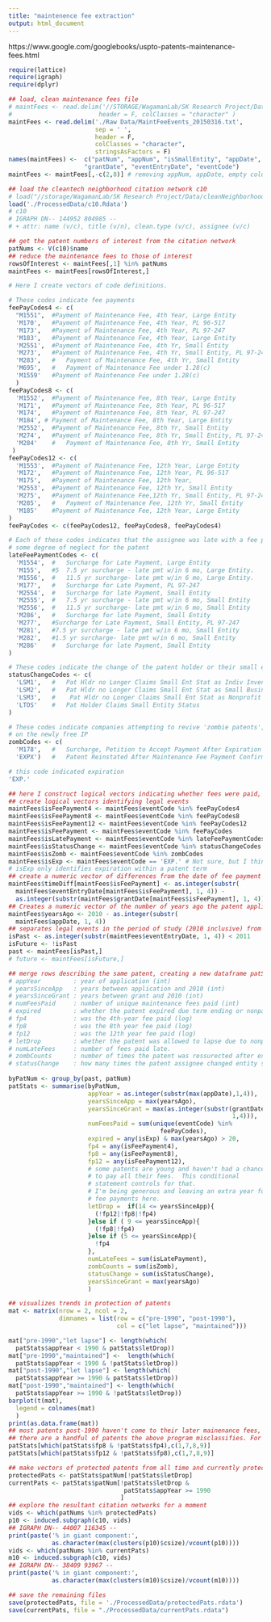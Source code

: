 ```yaml
---
title: "maintenence fee extraction"
output: html_document
---
```

https://www.google.com/googlebooks/uspto-patents-maintenance-fees.html

```r
require(lattice)
require(igraph)
require(dplyr)
```
```r
## load, clean maintenance fees file
# maintFees <- read.delim('//STORAGE/WagamanLab/SK Research Project/Data/MaintFeeEvents_20150316.txt', sep = ' ',
#                        header = F, colClasses = "character" )
maintFees <- read.delim('./Raw Data/MaintFeeEvents_20150316.txt',
                        sep = ' ',
                        header = F,
                        colClasses = "character",
                        stringsAsFactors = F)
names(maintFees) <-  c("patNum", "appNum", "isSmallEntity", "appDate",
                     "grantDate", "eventEntryDate", "eventCode")
maintFees <- maintFees[,-c(2,8)] # removing appNum, appDate, empty column.

## load the cleantech neighborhood citation network c10
# load("//storage/WagamanLab/SK Research Project/Data/cleanNeighborhoodCitationNetwork.rdata")
load('./ProcessedData/c10.Rdata')
# c10
# IGRAPH DN-- 144952 804985 -- 
# + attr: name (v/c), title (v/n), clean.type (v/c), assignee (v/c)
```
```r
## get the patent numbers of interest from the citation network
patNums <- V(c10)$name 
## reduce the maintenance fees to those of interest
rowsOfInterest <- maintFees[,1] %in% patNums
maintFees <- maintFees[rowsOfInterest,] 
```
```r
# Here I create vectors of code definitions.

# These codes indicate fee payments
feePayCodes4 <- c(
  "M1551",	#Payment of Maintenance Fee, 4th Year, Large Entity
  'M170',	#Payment of Maintenance Fee, 4th Year, PL 96-517
  'M173',	#Payment of Maintenance Fee, 4th Year, PL 97-247
  'M183',	#Payment of Maintenance Fee, 4th Year, Large Entity
  'M2551',	#Payment of Maintenance Fee, 4th Yr, Small Entity
  'M273',	#Payment of Maintenance Fee, 4th Yr, Small Entity, PL 97-247
  'M283',	#	Payment of Maintenance Fee, 4th Yr, Small Entity
  'M695',	#	Payment of Maintenance Fee under 1.28(c)
  'M1559'	#Payment of Maintenance Fee under 1.28(c)
  )
feePayCodes8 <- c(
  'M1552',  #Payment of Maintenance Fee, 8th Year, Large Entity
  'M171',	#Payment of Maintenance Fee, 8th Year, PL 96-517
  'M174',	#Payment of Maintenance Fee, 8th Year, PL 97-247
  'M184', #	Payment of Maintenance Fee, 8th Year, Large Entity
  'M2552',	#Payment of Maintenance Fee, 8th Yr, Small Entity
  'M274',	#Payment of Maintenance Fee, 8th Yr, Small Entity, PL 97-247
  'M284'	#	Payment of Maintenance Fee, 8th Yr, Small Entity
 )
feePayCodes12 <- c(  
  'M1553',	#Payment of Maintenance Fee, 12th Year, Large Entity
  'M172',	#Payment of Maintenance Fee, 12th Year, PL 96-517
  'M175',	#Payment of Maintenance Fee, 12th Year, 
  'M2553',	#Payment of Maintenance Fee, 12th Yr, Small Entity
  'M275',	#Payment of Maintenance Fee,12th Yr, Small Entity, PL 97-247
  'M285',	#	Payment of Maintenance Fee, 12th Yr, Small Entity
  'M185'	#Payment of Maintenance Fee, 12th Year, Large Entity
)
feePayCodes <- c(feePayCodes12, feePayCodes8, feePayCodes4)

# Each of these codes indicates that the assignee was late with a fee payment, indicating 
# some degree of neglect for the patent
lateFeePaymentCodes <- c(
  'M1554',	#	Surcharge for Late Payment, Large Entity
  'M155',	#5	7.5 yr surcharge - late pmt w/in 6 mo, Large Entity.
  'M1556',	#	11.5 yr surcharge- late pmt w/in 6 mo, Large Entity.
  'M177',	#	Surcharge for Late Payment, PL 97-247
  'M2554',	#	Surcharge for late Payment, Small Entity
  'M2555',	#	7.5 yr surcharge - late pmt w/in 6 mo, Small Entity
  'M2556',	#	11.5 yr surcharge- late pmt w/in 6 mo, Small Entity
  'M286',	#	Surcharge for late Payment, Small Entity
  'M277',	#Surcharge for Late Payment, Small Entity, PL 97-247
  'M281',	#7.5 yr surcharge - late pmt w/in 6 mo, Small Entity
  'M282',	#1.5 yr surcharge- late pmt w/in 6 mo, Small Entity
  'M286'	#	Surcharge for late Payment, Small Entity
)

# These codes indicate the change of the patent holder or their small entity status
statusChangeCodes <- c(
  'LSM1',	#	Pat Hldr no Longer Claims Small Ent Stat as Indiv Inventor.
  'LSM2',	#	Pat Hldr no Longer Claims Small Ent Stat as Small Business.
  'LSM3',	#	 Pat Hldr no Longer Claims Small Ent Stat as Nonprofit Org
  'LTOS'	#	Pat Holder Claims Small Entity Status
)

# These codes indicate companies attempting to revive 'zombie patents', endangering those who may have already pounced
# on the newly free IP
zombCodes <- c(
  'M178',	#	Surcharge, Petition to Accept Payment After Expiration
  'EXPX')	#	Patent Reinstated After Maintenance Fee Payment Confirmed

# this code indicated expiration
'EXP.'
```

```r
## here I construct logical vectors indicating whether fees were paid, payments were late, a patent was resurrected, or an assignee changed entity status from small to something else.  I also construct a variable connoting the duration 
## create logical vectors identifying legal events
maintFees$isFeePayment4 <- maintFees$eventCode %in% feePayCodes4
maintFees$isFeePayment8 <- maintFees$eventCode %in% feePayCodes8
maintFees$isFeePayment12 <- maintFees$eventCode %in% feePayCodes12
maintFees$isFeePayment <- maintFees$eventCode %in% feePayCodes
maintFees$isLatePayment <- maintFees$eventCode %in% lateFeePaymentCodes
maintFees$isStatusChange <- maintFees$eventCode %in% statusChangeCodes
maintFees$isZomb <- maintFees$eventCode %in% zombCodes
maintFees$isExp <- maintFees$eventCode == 'EXP.' # Not sure, but I think 
# isExp only identifies expiration within a patent term
## create a numeric vector of differences from the date of fee payment events and the patent grant date.  Maintenance fees are due in the 3rd-4th, 7th-8th, and 11th-12th years after the patent grant. NA if not a maintenance fee event.
maintFees$timeDiff[maintFees$isFeePayment] <- as.integer(substr(
  maintFees$eventEntryDate[maintFees$isFeePayment], 1, 4)) -
  as.integer(substr(maintFees$grantDate[maintFees$isFeePayment], 1, 4))
## Creates a numeric vector of the number of years ago the patent application was. Patent terms are 20 years from the application date.
maintFees$yearsAgo <- 2010 - as.integer(substr(
  maintFees$appDate, 1, 4))
## separates legal events in the period of study (2010 inclusive) from those after it. The maintFees dataframe is filtered down to the 'past' dataframe. It is worth noting the 'future' dataframe can easily be created as a ground-truth dataset to test predictions on who will maintain which patents. 
isPast <- as.integer(substr(maintFees$eventEntryDate, 1, 4)) < 2011
isFuture <- !isPast
past <- maintFees[isPast,]
# future <- maintFees[isFuture,]

## merge rows describing the same patent, creating a new dataframe patStats with the following variables :
# appYear         : year of application (int)
# yearsSinceApp   : years between application and 2010 (int)
# yearsSinceGrant : years between grant and 2010 (int)
# numFeesPaid     : number of unique maintenance fees paid (int)
# expired         : whether the patent expired due term ending or nonpayment of fees
# fp4             : was the 4th-year fee paid (log)
# fp8             : was the 8th year fee paid (log)
# fp12            : was the 12th year fee paid (log)
# letDrop         : whether the patent was allowed to lapse due to nonpayment of maintenance fees 
# numLateFees     : number of fees paid late. 
# zombCounts      : number of times the patent was ressurected after expiration 
# statusChange    : how many times the patent assignee changed entity status
 
byPatNum <- group_by(past, patNum)
patStats <- summarise(byPatNum, 
                      appYear = as.integer(substr(max(appDate),1,4)),
                      yearsSinceApp = max(yearsAgo),
                      yearsSinceGrant = max(as.integer(substr(grantDate,
                                                              1,4))),
                      numFeesPaid = sum(unique(eventCode) %in%
                                          feePayCodes),
                      expired = any(isExp) & max(yearsAgo) > 20,
                      fp4 = any(isFeePayment4),
                      fp8 = any(isFeePayment8),
                      fp12 = any(isFeePayment12),
                      # some patents are young and haven't had a chance
                      # to pay all their fees.  This conditional
                      # statement controls for that.  
                      # I'm being generous and leaving an extra year for 
                      # fee payments here. 
                      letDrop =  if(14 <= yearsSinceApp){
                        (!fp12|!fp8|!fp4)
                      }else if ( 9 <= yearsSinceApp){
                        (!fp8|!fp4)
                      }else if (5 <= yearsSinceApp){
                        !fp4
                      },
                      numLateFees = sum(isLatePayment),
                      zombCounts = sum(isZomb),
                      statusChange = sum(isStatusChange),
                      yearsSinceGrant = max(yearsAgo)
                      )
```

```r
## visualizes trends in protection of patents
mat <- matrix(nrow = 2, ncol = 2, 
              dimnames = list(row = c("pre-1990", "post-1990"),
                              col = c("let lapse", "maintained")))

mat["pre-1990","let lapse"] <- length(which(
  patStats$appYear < 1990 & patStats$letDrop))
mat["pre-1990","maintained"] <-  length(which(
  patStats$appYear < 1990 & !patStats$letDrop))
mat["post-1990","let lapse"] <- length(which(
  patStats$appYear >= 1990 & patStats$letDrop))
mat["post-1990","maintained"] <- length(which(
  patStats$appYear >= 1990 & !patStats$letDrop))
barplot(t(mat), 
  legend = colnames(mat)
  )
print(as.data.frame(mat))
## most patents post-1990 haven't come to their later mainenance fees, but still the proportion of protected to nonprotected patents is similar, though the number of patents and current protected patents is significant and growing.
## there are a handful of patents the above program misclassifies. For example, some patents do not record one or more of their fee payments, but then record a subsequent fee payment.  These are mostly reissue patents, which are the same as normal patents but with increased claims. I do not see the harm in leaving so few patents out:
patStats[which(patStats$fp8 & !patStats$fp4),c(1,7,8,9)]
patStats[which(patStats$fp12 & !patStats$fp8),c(1,7,8,9)]
```
```r
## make vectors of protected patents from all time and currently protected patents 
protectedPats <- patStats$patNum[!patStats$letDrop]
currentPats <- patStats$patNum[!patStats$letDrop &
                                patStats$appYear >= 1990
                               ]
## explore the resultant citation networks for a moment
vids <- which(patNums %in% protectedPats)
p10 <- induced.subgraph(c10, vids)
## IGRAPH DN-- 44007 116345 -- 
print(paste('% in giant component:',
            as.character(max(clusters(p10)$csize)/vcount(p10))))
vids <- which(patNums %in% currentPats)
m10 <- induced.subgraph(c10, vids)
## IGRAPH DN-- 38409 93967 -- 
print(paste('% in giant component:',
            as.character(max(clusters(m10)$csize)/vcount(m10))))

## save the remaining files 
save(protectedPats, file = './ProcessedData/protectedPats.rdata')
save(currentPats, file = "./ProcessedData/currentPats.rdata")
```
